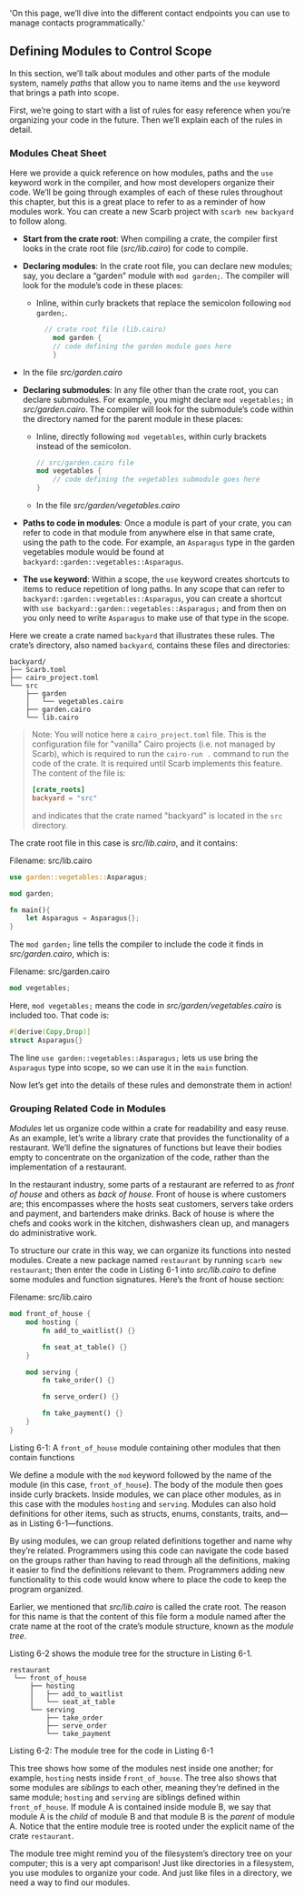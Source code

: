   'On this page, we’ll dive into the different contact endpoints you can use to manage contacts programmatically.'
  
## Defining Modules to Control Scope

In this section, we’ll talk about modules and other parts of the module system,
namely _paths_ that allow you to name items and the `use` keyword that brings a
path into scope.

First, we’re going to start with a list of rules for easy reference when you’re
organizing your code in the future. Then we’ll explain each of the rules in
detail.

### Modules Cheat Sheet

Here we provide a quick reference on how modules, paths and the `use` keyword
work in the compiler, and how most developers organize their
code. We’ll be going through examples of each of these rules throughout this
chapter, but this is a great place to refer to as a reminder of how modules
work. You can create a new Scarb project with `scarb new backyard` to follow along.

- **Start from the crate root**: When compiling a crate, the compiler first
  looks in the crate root file (_src/lib.cairo_) for code to compile.
- **Declaring modules**: In the crate root file, you can declare new modules;
  say, you declare a “garden” module with `mod garden;`. The compiler will look
  for the module’s code in these places:

  - Inline, within curly brackets that replace the semicolon following `mod garden;`.

    ```rust
      // crate root file (lib.cairo)
        mod garden {
        // code defining the garden module goes here
        }
    ```

- In the file _src/garden.cairo_
- **Declaring submodules**: In any file other than the crate root, you can
  declare submodules. For example, you might declare `mod vegetables;` in
  _src/garden.cairo_. The compiler will look for the submodule’s code within the
  directory named for the parent module in these places:

  - Inline, directly following `mod vegetables`, within curly brackets instead
    of the semicolon.

    ```rust
    // src/garden.cairo file
    mod vegetables {
        // code defining the vegetables submodule goes here
    }
    ```

  - In the file _src/garden/vegetables.cairo_

- **Paths to code in modules**: Once a module is part of your crate, you can
  refer to code in that module from anywhere else in that same crate, using the path
  to the code. For example, an `Asparagus` type in the garden vegetables module would be found at
  `backyard::garden::vegetables::Asparagus`.
- **The `use` keyword**: Within a scope, the `use` keyword creates shortcuts to
  items to reduce repetition of long paths. In any scope that can refer to
  `backyard::garden::vegetables::Asparagus`, you can create a shortcut with
  `use backyard::garden::vegetables::Asparagus;` and from then on you only need to
  write `Asparagus` to make use of that type in the scope.

Here we create a crate named `backyard` that illustrates these rules. The
crate’s directory, also named `backyard`, contains these files and directories:

```text
backyard/
├── Scarb.toml
├── cairo_project.toml
└── src
    ├── garden
    │   └── vegetables.cairo
    ├── garden.cairo
    └── lib.cairo
```

> Note: You will notice here a `cairo_project.toml` file.
> This is the configuration file for "vanilla" Cairo projects (i.e. not managed by Scarb),
> which is required to run the `cairo-run .` command to run the code of the crate.
> It is required until Scarb implements this feature. The content of the file is:
>
> ```toml
> [crate_roots]
> backyard = "src"
> ```
>
> and indicates that the crate named "backyard" is located in the `src` directory.

The crate root file in this case is _src/lib.cairo_, and it contains:

<span className="filename">Filename: src/lib.cairo</span>

```rust
use garden::vegetables::Asparagus;

mod garden;

fn main(){
    let Asparagus = Asparagus{};
}


```

The `mod garden;` line tells the compiler to include the code it finds in _src/garden.cairo_, which is:

<span className="filename">Filename: src/garden.cairo</span>

```rust
mod vegetables;
```

Here, `mod vegetables;` means the code in _src/garden/vegetables.cairo_ is
included too. That code is:

```rust
#[derive(Copy,Drop)]
struct Asparagus{}
```

The line `use garden::vegetables::Asparagus;` lets us use bring the `Asparagus` type into scope,
so we can use it in the `main` function.

Now let’s get into the details of these rules and demonstrate them in action!

### Grouping Related Code in Modules

_Modules_ let us organize code within a crate for readability and easy reuse.
As an example, let’s write a library crate that provides the functionality of a
restaurant. We’ll define the signatures of functions but leave their bodies
empty to concentrate on the organization of the code, rather than the
implementation of a restaurant.

In the restaurant industry, some parts of a restaurant are referred to as
_front of house_ and others as _back of house_. Front of house is where
customers are; this encompasses where the hosts seat customers, servers take
orders and payment, and bartenders make drinks. Back of house is where the
chefs and cooks work in the kitchen, dishwashers clean up, and managers do
administrative work.

To structure our crate in this way, we can organize its functions into nested
modules. Create a new package named `restaurant` by running `scarb new restaurant`; then enter the code in Listing 6-1 into _src/lib.cairo_ to
define some modules and function signatures. Here’s the front of house section:

<span className="filename">Filename: src/lib.cairo</span>

```rust
mod front_of_house {
    mod hosting {
        fn add_to_waitlist() {}

        fn seat_at_table() {}
    }

    mod serving {
        fn take_order() {}

        fn serve_order() {}

        fn take_payment() {}
    }
}
```

<span className="caption">Listing 6-1: A `front_of_house` module containing other
modules that then contain functions</span>

We define a module with the `mod` keyword followed by the name of the module
(in this case, `front_of_house`). The body of the module then goes inside curly
brackets. Inside modules, we can place other modules, as in this case with the
modules `hosting` and `serving`. Modules can also hold definitions for other
items, such as structs, enums, constants, traits, and—as in Listing
6-1—functions.

By using modules, we can group related definitions together and name why
they’re related. Programmers using this code can navigate the code based on the
groups rather than having to read through all the definitions, making it easier
to find the definitions relevant to them. Programmers adding new functionality
to this code would know where to place the code to keep the program organized.

Earlier, we mentioned that _src/lib.cairo_ is called the crate
root. The reason for this name is that the content of this file form a module named after the crate name at the root of the crate’s module structure,
known as the _module tree_.

Listing 6-2 shows the module tree for the structure in Listing 6-1.

```text
restaurant
 └── front_of_house
     ├── hosting
     │   ├── add_to_waitlist
     │   └── seat_at_table
     └── serving
         ├── take_order
         ├── serve_order
         └── take_payment
```

<span className="caption">Listing 6-2: The module tree for the code in Listing
6-1</span>

This tree shows how some of the modules nest inside one another; for example,
`hosting` nests inside `front_of_house`. The tree also shows that some modules
are _siblings_ to each other, meaning they’re defined in the same module;
`hosting` and `serving` are siblings defined within `front_of_house`. If module
A is contained inside module B, we say that module A is the _child_ of module B
and that module B is the _parent_ of module A. Notice that the entire module
tree is rooted under the explicit name of the crate `restaurant`.

The module tree might remind you of the filesystem’s directory tree on your
computer; this is a very apt comparison! Just like directories in a filesystem,
you use modules to organize your code. And just like files in a directory, we
need a way to find our modules.
